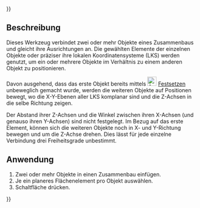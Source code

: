 {{UnfinishedDocu{{#translation:}}}}
<languages/>

{{Docnav/de
|[[Assembly3_ConstraintLock/de|Festsetzen]]
|[[Assembly3_ConstraintCoincidence/de|Deckungsgleiche Ebenen]]
|[[Assembly3_Workbench/de|Assembly3]]
|IconL=Assembly_ConstraintLock.svg‎‎
|IconR=Assembly_ConstraintCoincidence.svg
|IconC=Assembly3_workbench_icon.svg
}}

{{GuiCommand/de
|Name=Assembly3 ConstraintAlignment
|Name/de=Assembly3 EbenenAusrichten
|Icon=Assembly_ConstraintAlignment.svg
|Workbenches=[[Assembly3_Workbench/de|Assembly3]]
}}

== Beschreibung ==

Dieses Werkzeug verbindet zwei oder mehr Objekte eines Zusammenbaus und gleicht  ihre Ausrichtungen an. Die gewählten Elemente der einzelnen Objekte oder präziser ihre lokalen Koordinatensysteme (LKS) werden genutzt, um ein oder mehrere Objekte im Verhältnis zu einem anderen Objekt zu positionieren.

Davon ausgehend, dass das erste Objekt bereits mittels [[Image:Assembly ConstraintLock.svg‎‎|24px]] [[Assembly3_ConstraintLock/de|Festsetzen]] unbeweglich gemacht wurde, werden die weiteren Objekte auf Positionen bewegt, wo die X-Y-Ebenen aller LKS komplanar sind und die Z-Achsen in die selbe Richtung zeigen. 

Der Abstand ihrer Z-Achsen und die Winkel zwischen ihren X-Achsen (und genauso ihren Y-Achsen) sind nicht festgelegt. Im Bezug auf das erste Element, können sich die weiteren Objekte noch in X- und Y-Richtung bewegen und um die Z-Achse drehen. Dies lässt für jede einzelne Verbindung drei Freiheitsgrade unbestimmt.

== Anwendung == 

# Zwei oder mehr Objekte in einen Zusammenbau einfügen.
# Je ein planeres Flächenelement pro Objekt auswählen.
# Schaltfläche{{Button|[[Image:Assembly_ConstraintAlignment.svg|16px]] [[Assembly3_ConstraintAlignment/de|Ebenen ausrichten]]}} drücken.


{{Docnav/de
|[[Assembly3_ConstraintLock/de|Festsetzen]]
|[[Assembly3_ConstraintCoincidence/de|Deckungsgleiche Ebenen]]
|[[Assembly3_Workbench/de|Assembly3]]
|IconL=Assembly_ConstraintLock.svg‎‎
|IconR=Assembly_ConstraintCoincidence.svg
|IconC=Assembly3_workbench_icon.svg
}}

{{Userdocnavi{{#translation:}}}}